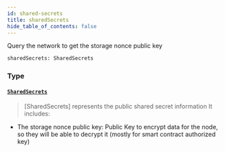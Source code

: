 ```yaml
---
id: shared-secrets
title: sharedSecrets
hide_table_of_contents: false
---
```








Query the network to get the storage nonce public key

```graphql
sharedSecrets: SharedSecrets
```


### Type

#### [`SharedSecrets`](/build/api/schema/objects/shared-secrets) <Badge class="secondary" text="object"/>
> [SharedSecrets] represents the public shared secret information
It includes:
- The storage nonce public key: Public Key to encrypt data for the node, so they will be able to decrypt it (mostly for smart contract authorized key)
> 





